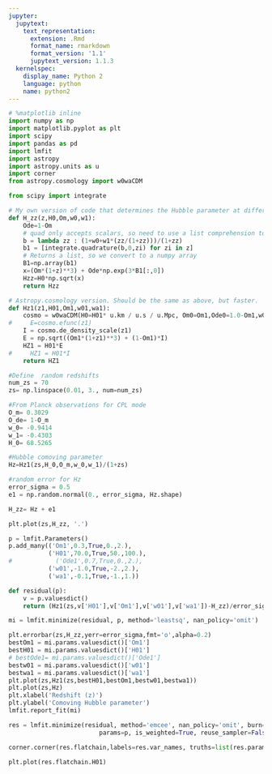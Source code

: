 ```yaml
---
jupyter:
  jupytext:
    text_representation:
      extension: .Rmd
      format_name: rmarkdown
      format_version: '1.1'
      jupytext_version: 1.1.3
  kernelspec:
    display_name: Python 2
    language: python
    name: python2
---
```


```python
# %matplotlib inline
import numpy as np
import matplotlib.pyplot as plt
import scipy
import pandas as pd
import lmfit
import astropy
import astropy.units as u
import corner
from astropy.cosmology import w0waCDM
```

```python
from scipy import integrate
```

```python
# My own version of code that determines the Hubble parameter at different redshifts
def H_zz(z,H0,Om,w0,w1):
    Ode=1-Om
    # quad only accepts scalars, so need to use a list comprehension to run through the whole array of z
    b = lambda zz : (1+w0+w1*(zz/(1+zz)))/(1+zz)
    b1 = [integrate.quadrature(b,0,zi) for zi in z]
    # Returns a list, so we convert to a numpy array
    B1=np.array(b1)
    x=(Om*(1+z)**3) + Ode*np.exp(3*B1[:,0])
    Hzz=H0*np.sqrt(x)
    return Hzz
```

```python
# Astropy.cosmology version. Should be the same as above, but faster.
def Hz1(z1,H01,Om1,w01,wa1):
    cosmo = w0waCDM(H0=H01* u.km / u.s / u.Mpc, Om0=Om1,Ode0=1.0-Om1,w0=w01,wa=wa1)
#     E=cosmo.efunc(z1)
    I = cosmo.de_density_scale(z1)
    E = np.sqrt((Om1*(1+z1)**3) + (1-Om1)*I)
    HZ1 = H01*E
#     HZ1 = H01*I
    return HZ1

```

```python
#Define  random redshifts
num_zs = 70
zs= np.linspace(0.01, 3., num=num_zs)
```

```python
#From Planck observations for CPL mode
O_m= 0.3029
O_de= 1-O_m
w_0= -0.9414
w_1= -0.4303
H_0= 68.5265
```

```python
#Hubble comoving parameter
Hz=Hz1(zs,H_0,O_m,w_0,w_1)/(1+zs)
```

```python
#random error for Hz
error_sigma = 0.5
e1 = np.random.normal(0., error_sigma, Hz.shape)
```

```python
H_zz= Hz + e1
```

```python
plt.plot(zs,H_zz, '.')
```

```python
p = lmfit.Parameters()
p.add_many(('Om1',0.3,True,0.,2.),
           ('H01',70.0,True,50.,100.),
#            ('Ode1',0.7,True,0.,2.),
           ('w01',-1.0,True,-2.,2.),
           ('wa1',-0.1,True,-1.,1.))

def residual(p):
    v = p.valuesdict()
    return (Hz1(zs,v['H01'],v['Om1'],v['w01'],v['wa1'])-H_zz)/error_sigma
```

```python
mi = lmfit.minimize(residual, p, method='leastsq', nan_policy='omit')
```

```python
plt.errorbar(zs,H_zz,yerr=error_sigma,fmt='o',alpha=0.2)
bestOm1 = mi.params.valuesdict()['Om1']
bestH01 = mi.params.valuesdict()['H01']
# bestOde1= mi.params.valuesdict()['Ode1']
bestw01 = mi.params.valuesdict()['w01']
bestwa1 = mi.params.valuesdict()['wa1']
plt.plot(zs,Hz1(zs,bestH01,bestOm1,bestw01,bestwa1))
plt.plot(zs,Hz)
plt.xlabel('Redshift (z)')
plt.ylabel('Comoving Hubble parameter')
lmfit.report_fit(mi)
```

```python
res = lmfit.minimize(residual, method='emcee', nan_policy='omit', burn=100, steps=5000,thin=1, nwalkers=10,
                         params=p, is_weighted=True, reuse_sampler=False)
```

```python
corner.corner(res.flatchain,labels=res.var_names, truths=list(res.params.valuesdict().values()))
```

```python
plt.plot(res.flatchain.H01)
```

```python

```
